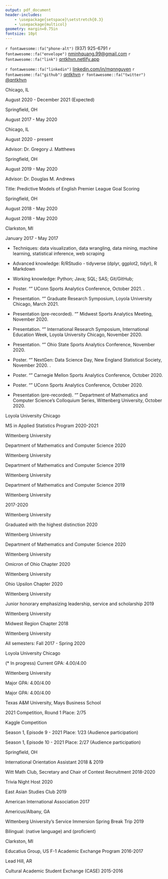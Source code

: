 ```yaml
---
output: pdf_document
header-includes:
    - \usepackage{setspace}\setstretch{0.3}
    - \usepackage{multicol}
geometry: margin=0.75in
fontsize: 10pt
---
```


\sffamily

\pagestyle{empty}

\center \LARGE \textbf{Ngoc Minh Quang Nguyen}

\normalsize

`r fontawesome::fa("phone-alt")` (937) 925-6791 \qquad
`r fontawesome::fa("envelope")` <nminhquang.99@gmail.com> \qquad
`r fontawesome::fa("link")` [qntkhvn.netlify.app](https://qntkhvn.netlify.app)

`r fontawesome::fa("linkedin")` [linkedin.com/in/mqnnguyen](https://www.linkedin.com/in/mqnnguyen) \qquad
`r fontawesome::fa("github")` [qntkhvn](https://github.com/qntkhvn) \qquad
`r fontawesome::fa("twitter")` [\@qntkhvn](https://twitter.com/qntkhvn) \qquad

<!-- ## Contact Information -->

<!-- -   Born: August 6, 1999, Nha Trang, Khanh Hoa, Vietnam -->

<!-- -   Nationality: Vietnamese -->

<!-- -   US Visa Status: F-1 (Full-time Academic Student) -->

\raggedright

\vspace{\baselineskip}
\vspace{\baselineskip}
\vspace{\baselineskip}
\large \textbf{EDUCATION}
\hrulefill
\normalsize
\vspace{\baselineskip}
    
\textbf{Loyola University Chicago} \hspace*{\fill} Chicago, IL

\textbf{Master of Science, Applied Statistics} \hspace*{\fill} August 2020 - December 2021 (Expected)
\begin{itemize}
\item Current GPA: 4.00/4.00 
\end{itemize}

\vspace{2mm}

\textbf{Wittenberg University} \hspace*{\fill} Springfield, OH

\textbf{Bachelor of Science, Mathematics and Data Science} \hspace*{\fill} August 2017 - May 2020
\begin{itemize}
\item Summa Cum Laude; GPA: 3.97/4.00
\item Departmental Honors in Mathematics
\item Phi Beta Kappa and Pi Mu Epsilon
\end{itemize}
    
<!-- ## Research Interests -->

<!-- \begin{itemize} -->
<!--     \item[] Sports Analytics; Data Visualization; R Packages; Mathematical Statistics. -->
<!-- \end{itemize} -->

\vspace{\baselineskip}
\vspace{\baselineskip}
\vspace{\baselineskip}
\large \textbf{RESEARCH INTERESTS}
\hrulefill
\normalsize
\vspace{\baselineskip}

\begin{itemize} 
\item[] Machine learning; statistical applications in sports; data visualization; reproducibility in data science; statistics and data science education; statistical consulting
\end{itemize}



\vspace{\baselineskip}
\vspace{\baselineskip}
\vspace{\baselineskip}
\large \textbf{RESEARCH EXPERIENCE}
\hrulefill
\normalsize
\vspace{\baselineskip}

\textbf{Loyola University Chicago} \hspace*{\fill} Chicago, IL

\textbf{Graduate Research Assistant} \hspace*{\fill} August 2020 - present

Advisor: Dr. Gregory J. Matthews

\begin{itemize} 
\item Estimated the aging curves in baseball using multiple imputation with a hierarchical structure.
\end{itemize}

<!-- \textit{Estimating Aging Curves in Baseball using Multiple Imputation}. Advised by Dr. Gregory J. Matthews. -->

\vspace{2mm}

\textbf{Wittenberg University} \hspace*{\fill} Springfield, OH

\textbf{Senior Honors Thesis} \hspace*{\fill} August 2019 - May 2020

Advisor: Dr. Douglas M. Andrews

Title: Predictive Models of English Premier League Goal Scoring

\begin{itemize} 
\item Determined the consistency between the properties of goal scoring (number of goals, time between goals, time location of goals) in the EPL and the key distributions of the Poisson process (Poisson, exponential, uniform.)
\item Utilized Poisson regression to simulate and predict the outcomes for a Premier League season. Explored various team metrics including the chances of winning the league title and getting relegated.
\end{itemize}

<!-- \begin{itemize}  -->
<!--     \item Wittenberg University, Department of Mathematics and Computer Science, Springfield, Ohio -->
<!--     \item[] Senior Honors Thesis Research \hspace*{\fill} August 2019 - May 2020 -->
<!--     \item[] \textit{Predictive Models of English Premier League Goal Scoring}. Advised by Dr. Douglas M. Andrews. -->
<!-- \end{itemize} -->

\vspace{\baselineskip}
\vspace{\baselineskip}
\vspace{\baselineskip}
\large \textbf{WORK EXPERIENCE}
\hrulefill
\normalsize
\vspace{\baselineskip}

\textbf{Wittenberg University} \hspace*{\fill} Springfield, OH

\textbf{Math Workshop Head Tutor} \hspace*{\fill} August 2018 - May 2020

\begin{itemize}

\item Tutored all levels of Mathematics and Statistics/Data Science; and introductory levels of Computer Science, Economics, and Chemistry.  Worked with students one-on-one as well as in small groups.

\item Coordinated annual GRE Quantitative training sessions. Created basic math skills assessment worksheets for introductory-level Statistics classes.

\item Performed daily updates on student activity tracking database. Analyzed time data and fixed bad time entries.

\item Assisted the director with the transition to remote tutoring and implementing new video conferencing platform.

\end{itemize}

\vspace{2mm}

\textbf{Faculty Aide (Teaching/Research Assistant)} \hspace*{\fill} August 2018 - May 2020

\begin{itemize}

\item Provided aid to Dr. Sunny Jeong with Business courses including International Business, Business Research Methods, Global Social Entrepreneurship, and Business Ethics and Leadership.

\item Updated course websites, created and graded online assignments, and compiled student grades.

\item Participated in professor’s research on finding new literature and resources. Developed new learning case studies and reading questions.    
    
\end{itemize}

\vspace{2mm}

\textbf{Clarkston Senior High School} \hspace*{\fill} Clarkston, MI

\textbf{S.U.M. (Student Understanding Math) Assistant} \hspace*{\fill} January 2017 - May 2017

\begin{itemize}

\item Facilitated daily Algebra II lessons and assisted students with in-class materials and homework assignments.

\end{itemize}

\vspace{\baselineskip}
\vspace{\baselineskip}
\vspace{\baselineskip}
\large \textbf{COMPUTING SKILLS}
\hrulefill
\normalsize
\vspace{\baselineskip}

-   Techniques: data visualization, data wrangling, data mining, machine learning, statistical inference, web scraping

-   Advanced knowledge: R/RStudio - tidyverse (dplyr, ggplot2, tidyr), R Markdown

-   Working knowledge: Python; Java; SQL; SAS; Git/GitHub; \LaTeX

\vspace{\baselineskip}
\vspace{\baselineskip}
\vspace{\baselineskip}
\large \textbf{PRESENTATIONS \& POSTERS}
\hrulefill
\normalsize
\vspace{\baselineskip}

-   Poster. "\textit{Concerns Regarding Sport Climbing Competition Format and Scoring System: Who's Suffering?}" UConn Sports Analytics Conference, October 2021. \textbf{Student Poster Award Winner}.

-   Presentation. "\textit{Poisson Modeling and Predicting English Premier League Goal Scoring.}" Graduate Research Symposium, Loyola University Chicago, March 2021.

-   Presentation (pre-recorded). "\textit{Poisson Modeling and Predicting English Premier League Goal Scoring.}" Midwest Sports Analytics Meeting, November 2020.

-   Presentation. "\textit{Poisson Modeling and Predicting English Premier League Goal Scoring.}" International Research Symposium, International Education Week, Loyola University Chicago, November 2020.

-   Presentation. "\textit{Poisson Modeling and Predicting English Premier League Goal Scoring.}" Ohio State Sports Analytics Conference, November 2020.

-   Poster. "\textit{Poisson Modeling and Predicting English Premier League Goal Scoring.}" NextGen: Data Science Day, New England Statistical Society, November 2020. \textbf{Poster Competition Co-Winner, Undergrad/MS Group}.

-   Poster. "\textit{Poisson Modeling and Predicting English Premier League Goal Scoring.}" Carnegie Mellon Sports Analytics Conference, October 2020.

-   Poster. "\textit{Poisson Modeling and Predicting English Premier League Goal Scoring.}" UConn Sports Analytics Conference, October 2020.

-   Presentation (pre-recorded). "\textit{Something Fishy About Manchester United’s Distribution of Goals Scored.}" Department of Mathematics and Computer Science’s Colloquium Series, Wittenberg University, October 2020.

\vspace{\baselineskip}
\vspace{\baselineskip}
\vspace{\baselineskip}
\large \textbf{AWARDS}
\hrulefill
\normalsize
\vspace{\baselineskip}

\textbf{Merit Award} \hspace*{\fill} Loyola University Chicago

MS in Applied Statistics Program \hspace*{\fill} 2020-2021

\vspace{2mm}

\textbf{The Charles and Elsie Little Mathematics Award} \hspace*{\fill} Wittenberg University

Department of Mathematics and Computer Science \hspace*{\fill} 2020

\begin{itemize}
\item Awarded to the most outstanding senior mathematics and data science majors.
\end{itemize}

\vspace{2mm}
    
\textbf{Mathematics 202 Award} \hspace*{\fill} Wittenberg University

Department of Mathematics and Computer Science \hspace*{\fill} 2019

\begin{itemize}
\item Awarded to an outstanding first-year student in the introductory calculus sequence.
\end{itemize}

\vspace{2mm}
    
\textbf{Textbook Award} \hspace*{\fill} Wittenberg University

Department of Mathematics and Computer Science \hspace*{\fill} 2019

\begin{itemize}
\item Awarded to first-year students majoring in the Department of Mathematics and Computer Science.
\end{itemize}

\vspace{2mm}
    
\textbf{International Student Scholarship and} \hspace*{\fill} Wittenberg University

\textbf{International Student Grant Program} \hspace*{\fill} 2017-2020

\vspace{\baselineskip}
\vspace{\baselineskip}
\vspace{\baselineskip}
\large \textbf{HONORS}
\hrulefill
\normalsize
\vspace{\baselineskip}

\textbf{Summa Cum Laude} \hspace*{\fill} Wittenberg University

Graduated with the highest distinction \hspace*{\fill} 2020

\vspace{2mm}

\textbf{Departmental Honors in Mathematics} \hspace*{\fill} Wittenberg University

Department of Mathematics and Computer Science \hspace*{\fill} 2020

\vspace{2mm}
    
\textbf{Phi Beta Kappa} \hspace*{\fill} Wittenberg University

Omicron of Ohio Chapter \hspace*{\fill} 2020

\vspace{2mm}

\textbf{Pi Mu Epsilon} \hspace*{\fill} Wittenberg University

Ohio Upsilon Chapter \hspace*{\fill} 2020

\vspace{2mm}

\textbf{Pick and Pen} \hspace*{\fill} Wittenberg University

Junior honorary emphasizing leadership, service and
scholarship \hspace*{\fill} 2019

\vspace{2mm}

\textbf{Phi Eta Sigma} \hspace*{\fill} Wittenberg University

Midwest Region Chapter \hspace*{\fill} 2018

\vspace{2mm}

\textbf{Dean's List} \hspace*{\fill} Wittenberg University

 \hspace*{\fill} All semesters: Fall 2017 - Spring 2020
    
<!-- -   Other Honors -->

<!--     -   The Charles E. Chatfield Global Awareness Award Nominee, Wittenberg University, Spring 2020 -->

<!--     -   Homecoming Royalty Nominee, Wittenberg University, Fall 2019 -->

\vspace{\baselineskip}
\vspace{\baselineskip}
\vspace{\baselineskip}
\large \textbf{COURSEWORK}
\hrulefill
\normalsize
\vspace{\baselineskip}

\textbf{Graduate} \hspace*{\fill} Loyola University Chicago

\textbf{Statistics} (\* In progress) \hspace*{\fill} Current GPA: 4.00/4.00

\vspace{1mm}

\begin{multicols}{2}
\begin{itemize}
\item Predictive Analytics*
\item Statistical Computation and Simulation*
\item Statistical Consulting*
\item Statistical Design and Analysis of Experiments*
\item Advanced Statistical Inference (Independent Study)
\item Nonparametric Statistics 
\item Categorical Data Analysis
\item Probability \& Mathematical Statistics
\item Applied Regression Analysis 
\item SAS Programming \& Applied Statistics 
\end{itemize}
\end{multicols}

\textbf{Undergraduate} \hspace*{\fill} Wittenberg University

\textbf{Statistics/Data Science} \hspace*{\fill} Major GPA: 4.00/4.00

\vspace{1mm}

\begin{multicols}{2}
\begin{itemize}
\item Mathematical Statistics
\item Univariate Probability
\item Statistical Modeling
\item Introduction to Data Science with R
\item Computer Programming II with Java
\item Computer Programming I with Python
\item Databases
\item Introductory Statistics/Data Analysis
\end{itemize}
\end{multicols}

\textbf{Mathematics} \hspace*{\fill} Major GPA: 4.00/4.00

\vspace{1mm}

\begin{multicols}{2}
\begin{itemize}
\item Graph Theory
\item Real Analysis
\item Abstract Algebra
\item Linear Algebra
\item Multivariable Calculus
\item Differential Equations
\item Foundations of Geometry
\item Discrete Mathematics \& Proofs
\item Calculus II
\item Calculus I
\end{itemize}
\end{multicols}

\vspace{\baselineskip}
\vspace{\baselineskip}
\large \textbf{DATA COMPETITIONS}
\hrulefill
\normalsize
\vspace{\baselineskip}

\textbf{Humana-Mays Healthcare Analytics Case Competition} \hspace*{\fill} Texas A&M University, Mays Business School

\vspace{1mm}

2021 Competition, Round 1 \hspace*{\fill} Place: 2/75 

\vspace{2mm}

\textbf{SLICED} \hspace*{\fill} Kaggle Competition 

\vspace{1mm}

Season 1, Episode 9 - 2021 \hspace*{\fill} Place: 1/23 (Audience participation) 

\vspace{1mm}

Season 1, Episode 10 - 2021 \hspace*{\fill} Place: 2/27 (Audience participation) 

\vspace{2mm}


\vspace{\baselineskip}
\vspace{\baselineskip}
\large \textbf{ACTIVITIES}
\hrulefill
\normalsize
\vspace{\baselineskip}

\textbf{Wittenberg University} \hspace*{\fill} Springfield, OH

\vspace{1mm}

International Orientation Assistant \hspace*{\fill} 2018 \& 2019

\vspace{2mm}

Witt Math Club, Secretary and Chair of Contest Recruitment \hspace*{\fill} 2018-2020

\vspace{1mm}

Trivia Night Host \hspace*{\fill} 2020

\vspace{1mm}

East Asian Studies Club \hspace*{\fill} 2019

\vspace{1mm}

American International Association \hspace*{\fill} 2017

\vspace{2mm}

\vspace{\baselineskip}
\vspace{\baselineskip}
\vspace{\baselineskip}
\large \textbf{COMMUNITY SERVICE}
\hrulefill
\normalsize
\vspace{\baselineskip}

\textbf{The Fuller Center for Housing} \hspace*{\fill} Americus/Albany, GA

Wittenberg University's Service Immersion Spring Break Trip \hspace*{\fill} 2019

\vspace{\baselineskip}
\vspace{\baselineskip}
\vspace{\baselineskip}
\large \textbf{LANGUAGES}
\hrulefill
\normalsize
\vspace{\baselineskip}

Bilingual: \textbf{Vietnamese} (native language) and \textbf{English} (proficient)

\vspace{\baselineskip}
\vspace{\baselineskip}
\vspace{\baselineskip}
\large \textbf{EXCHANGE PROGRAMS}
\hrulefill
\normalsize
\vspace{\baselineskip}

\textbf{Clarkston Senior High School} \hspace*{\fill} Clarkston, MI

Educatius Group, US F-1 Academic Exchange Program \hspace*{\fill} 2016-2017

\vspace{2mm}

\textbf{Lead Hill High School} \hspace*{\fill} Lead Hill, AR

Cultural Academic Student Exchange (CASE) \hspace*{\fill} 2015-2016
